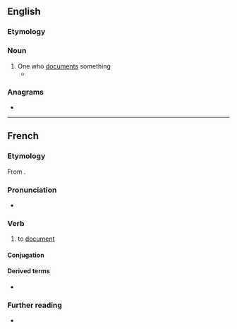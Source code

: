 ==English==

===Etymology===
{{suffix|document|er|lang=en}}

===Noun===
{{en-noun}}

# One who [[document]]s something
#* {{quote-journal|1988|June 10|Justin Hayford|The Human Radio|Chicago Reader|url=https://securesite.chireader.com/cgi-bin/Archive/abridged2.bat?path=1988/880610/SHERRI
|passage=But Osterman is not merely a '''documenter''', preserving the lost art form of the radio drama.}}

===Anagrams===
* {{anagrams|en|a=cdeemnortu|redocument}}

----

==French==

===Etymology===
From {{suffix|fr|document|er}}.

===Pronunciation===
* {{IPA|/dɔ.ky.mɑ̃.te/|lang=fr}}

===Verb===
{{fr-verb}}

# to [[document]] {{gloss|to record in documents}}

====Conjugation====
{{fr-conj-auto}}

====Derived terms====
* {{l|fr|documentation}}

===Further reading===
* {{R:TLFi}}